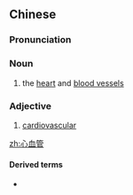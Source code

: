 ==Chinese==
{{zh-forms|type=12}}

===Pronunciation===
{{zh-pron
|m=xīn血guǎn
|cat=n,a
}}

===Noun===
{{zh-noun}}

# the [[heart]] and [[blood vessel|blood vessels]]

===Adjective===
{{zh-adj}}

# [[cardiovascular]]

[[zh:心血管]]

====Derived terms====
* {{zh-l|心血管疾病}}